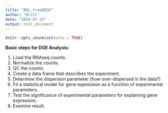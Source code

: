 ```yaml
---
title: "BKL_treeDEGS"
author: "Britt"
date: "2024-07-23"
output: html_document
---
```


```r
knitr::opts_chunk$set(echo = TRUE)
```

**Basic steps for DGE Analysis:**

1.  Load the RNAseq counts.
2.  Normalize the counts.
3.  QC the counts.
4.  Create a data frame that describes the experiment.
5.  Determine the dispersion parameter (how over-dispersed is the data?)
6.  Fit a statistical model for gene expression as a function of experimental parameters.
7.  Test the significance of experimental parameters for explaining gene expression.
8.  Examine result.
